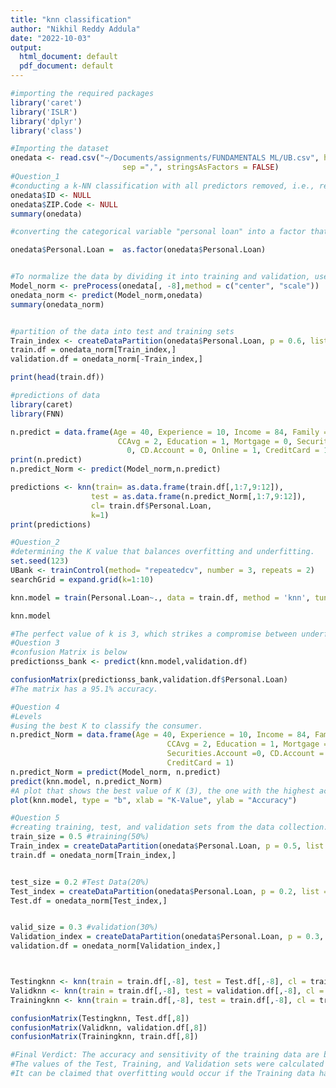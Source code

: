```yaml
---
title: "knn classification"
author: "Nikhil Reddy Addula"
date: "2022-10-03"
output:
  html_document: default
  pdf_document: default
---
```


```r

#importing the required packages 
library('caret')
library('ISLR')
library('dplyr')
library('class')

#Importing the dataset
onedata <- read.csv("~/Documents/assignments/FUNDAMENTALS ML/UB.csv", header = TRUE, 
                         sep =",", stringsAsFactors = FALSE)
#Question_1
#conducting a k-NN classification with all predictors removed, i.e., removing ID and ZIP Code from each and every column
onedata$ID <- NULL
onedata$ZIP.Code <- NULL
summary(onedata)

#converting the categorical variable "personal loan" into a factor that classifies responses as "yes" or "no."

onedata$Personal.Loan =  as.factor(onedata$Personal.Loan)


#To normalize the data by dividing it into training and validation, use preProcess() from the caret package.
Model_norm <- preProcess(onedata[, -8],method = c("center", "scale"))
onedata_norm <- predict(Model_norm,onedata)
summary(onedata_norm)


#partition of the data into test and training sets
Train_index <- createDataPartition(onedata$Personal.Loan, p = 0.6, list = FALSE)
train.df = onedata_norm[Train_index,]
validation.df = onedata_norm[-Train_index,]

print(head(train.df))

#predictions of data
library(caret)
library(FNN)

n.predict = data.frame(Age = 40, Experience = 10, Income = 84, Family = 2,
                        CCAvg = 2, Education = 1, Mortgage = 0, Securities.Account =
                          0, CD.Account = 0, Online = 1, CreditCard = 1)
print(n.predict)
n.predict_Norm <- predict(Model_norm,n.predict)

predictions <- knn(train= as.data.frame(train.df[,1:7,9:12]),
                  test = as.data.frame(n.predict_Norm[,1:7,9:12]),
                  cl= train.df$Personal.Loan,
                  k=1)
print(predictions)

```
```r
#Question_2 
#determining the K value that balances overfitting and underfitting.
set.seed(123)
UBank <- trainControl(method= "repeatedcv", number = 3, repeats = 2)
searchGrid = expand.grid(k=1:10)

knn.model = train(Personal.Loan~., data = train.df, method = 'knn', tuneGrid = searchGrid,trControl = UBank)

knn.model
```
```r
#The perfect value of k is 3, which strikes a compromise between underfitting and overfitting of the data.
#Question 3
#confusion Matrix is below
predictionss_bank <- predict(knn.model,validation.df)

confusionMatrix(predictionss_bank,validation.df$Personal.Loan)
#The matrix has a 95.1% accuracy.
```
```r
#Question 4
#Levels
#using the best K to classify the consumer.
n.predict_Norm = data.frame(Age = 40, Experience = 10, Income = 84, Family = 2,
                                   CCAvg = 2, Education = 1, Mortgage = 0,
                                   Securities.Account =0, CD.Account = 0, Online = 1,
                                   CreditCard = 1)
n.predict_Norm = predict(Model_norm, n.predict)
predict(knn.model, n.predict_Norm)
#A plot that shows the best value of K (3), the one with the highest accuracy, is also present.
plot(knn.model, type = "b", xlab = "K-Value", ylab = "Accuracy")
```

```r
#Question 5
#creating training, test, and validation sets from the data collection.
train_size = 0.5 #training(50%)
Train_index = createDataPartition(onedata$Personal.Loan, p = 0.5, list = FALSE)
train.df = onedata_norm[Train_index,]


test_size = 0.2 #Test Data(20%)
Test_index = createDataPartition(onedata$Personal.Loan, p = 0.2, list = FALSE)
Test.df = onedata_norm[Test_index,]


valid_size = 0.3 #validation(30%)
Validation_index = createDataPartition(onedata$Personal.Loan, p = 0.3, list = FALSE)
validation.df = onedata_norm[Validation_index,]



Testingknn <- knn(train = train.df[,-8], test = Test.df[,-8], cl = train.df[,8], k =3)
Validknn <- knn(train = train.df[,-8], test = validation.df[,-8], cl = train.df[,8], k =3)
Trainingknn <- knn(train = train.df[,-8], test = train.df[,-8], cl = train.df[,8], k =3)

confusionMatrix(Testingknn, Test.df[,8])
confusionMatrix(Validknn, validation.df[,8])
confusionMatrix(Trainingknn, train.df[,8])

#Final Verdict: The accuracy and sensitivity of the training data are better. 
#The values of the Test, Training, and Validation sets were calculated from the aforementioned matrices, and they are 96.3%, 97.32%, and 96.73%, respectively.
#It can be claimed that overfitting would occur if the Training data had a better accuracy than the other sets. We can conclude that we have found the best value of k because there is not much variation in the accuracies of the Training, Test, and Validation sets.when compared to testing data and validation data.



```
